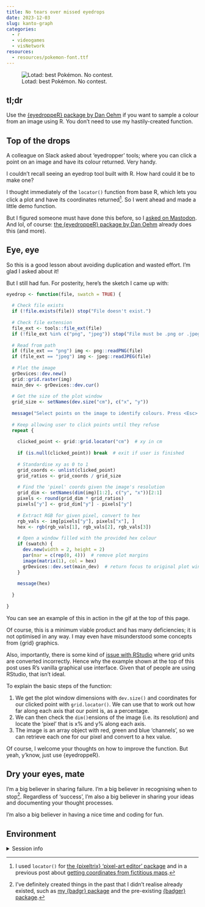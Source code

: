 ```yaml
---
title: No tears over missed eyedrops
date: 2023-12-03
slug: kanto-graph
categories:
  - r
  - videogames
  - visNetwork
resources: 
  - resources/pokemon-font.ttf
---
```


![Lotad: best Pokémon. No contest.](resources/eyedrop-lotad.gif){fig-alt="Screencast. An 'eyedrop' function in the R programming language is executed, with an image path as its only argument. An image of the Pokemon Lotad is plotted. Three points are clicked: a green, yellow and blue area. After each, the hex colour for that point is printed to the R console and a new plotting window opens that's filled with that colour."}

## tl;dr

Use the [{eyedroppeR} package by Dan Oehm](https://gradientdescending.com/select-colours-from-an-image-in-r-with-eyedropper/) if you want to sample a colour from an image using R. You don't need to use my hastily-created function.

## Top of the drops

A colleague on Slack asked about 'eyedropper' tools; where you can click a point on an image and have its colour returned. Very handy.

I couldn't recall seeing an eyedrop tool built with R. How hard could it be to make one?

I thought immediately of the `locator()` function from base R, which lets you click a plot and have its coordinates returned[^locator]. So I went ahead and made a little demo function.

But I figured someone must have done this before, so I [asked on Mastodon](https://fosstodon.org/@mattdray/111513532691302980). And lol, of course: [the {eyedroppeR} package by Dan Oehm](https://gradientdescending.com/select-colours-from-an-image-in-r-with-eyedropper/) already does this (and more).

## Eye, eye

So this is a good lesson about avoiding duplication and wasted effort. I'm glad I asked about it!

But I still had fun. For posterity, here's the sketch I came up with:

```r
eyedrop <- function(file, swatch = TRUE) {
  
  # Check file exists
  if (!file.exists(file)) stop("File doesn't exist.")
  
  # Check file extension
  file_ext <- tools::file_ext(file)
  if (!file_ext %in% c("png", "jpeg")) stop("File must be .png or .jpeg.")
  
  # Read from path
  if (file_ext == "png") img <- png::readPNG(file)
  if (file_ext == "jpeg") img <- jpeg::readJPEG(file)
  
  # Plot the image
  grDevices::dev.new()
  grid::grid.raster(img)
  main_dev <- grDevices::dev.cur()
  
  # Get the size of the plot window
  grid_size <- setNames(dev.size("cm"), c("x", "y"))
  
  message("Select points on the image to identify colours. Press <Esc> to quit.")
  
  # Keep allowing user to click points until they refuse
  repeat {
    
    clicked_point <- grid::grid.locator("cm")  # xy in cm
    
    if (is.null(clicked_point)) break  # exit if user is finished
    
    # Standardise xy as 0 to 1
    grid_coords <- unlist(clicked_point)
    grid_ratios <- grid_coords / grid_size
    
    # Find the 'pixel' coords given the image's resolution
    grid_dim <- setNames(dim(img)[1:2], c("y", "x"))[2:1]
    pixels <- round(grid_dim * grid_ratios)
    pixels["y"] <- grid_dim["y"] - pixels["y"]
    
    # Extract RGB for given pixel, convert to hex
    rgb_vals <- img[pixels["y"], pixels["x"], ]
    hex <- rgb(rgb_vals[1], rgb_vals[2], rgb_vals[3])
    
    # Open a window filled with the provided hex colour
    if (swatch) {
      dev.new(width = 2, height = 2)
      par(mar = c(rep(0, 4)))  # remove plot margins
      image(matrix(1), col = hex)
      grDevices::dev.set(main_dev)  # return focus to original plot window
    }
    
    message(hex)
    
  }
  
}
```

You can see an example of this in action in the gif at the top of this page.

Of course, this is a minimum viable product and has many deficiencies; it is not optimised in any way. I may even have misunderstood some concepts from {grid} graphics. 

Also, importantly, there is some kind of [issue with RStudio](https://github.com/rstudio/rstudio/issues/8559) where grid units are converted incorrectly. Hence why the example shown at the top of this post uses R's vanilla graphical use interface. Given that <large percentage> of people are using RStudio, that isn't ideal.

To explain the basic steps of the function:

1. We get the plot window dimensions with `dev.size()` and coordinates for our clicked point with `grid.locator()`. We can use that to work out how far along each axis that our point is, as a percentage.
2. We can then check the `dim()`ensions of the image (i.e. its resolution) and locate the 'pixel' that is x% and y% along each axis.
3. The image is an array object with red, green and blue 'channels', so we can retrieve each one for our pixel and convert to a hex value.

Of course, I welcome your thoughts on how to improve the function. But yeah, y'know, just use {eyedroppeR}.

## Dry your eyes, mate

I'm a big believer in sharing failure. I'm a big believer in recognising when to stop[^dupe]. Regardless of 'success', I'm also a big believer in sharing your ideas and documenting your thought processes.

I'm also a big believer in having a nice time and coding for fun.

## Environment {.appendix}

<details><summary>Session info</summary>
```r
cat("Last rendered:", format(Sys.time(), usetz = TRUE)); sessionInfo()
```
</details>

[^locator]: I used `locator()` for [the {pixeltrix} 'pixel-art editor' package](https://github.com/matt-dray/pixeltrix) and in a previous post about [getting coordinates from fictitious maps](https://www.rostrum.blog/posts/2021-11-04-kanto-locator/).
[^dupe]: I've definitely created things in the past that I didn't realise already existed, such as [my {badgr} package](https://github.com/matt-dray/badgr/) and the pre-existing [{badger} package](https://github.com/GuangchuangYu/badger).